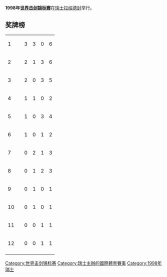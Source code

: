 '''1998年[[世界击剑锦标赛|世界击剑锦标赛]]'''在[[瑞士|瑞士]][[拉绍德封|拉绍德封]]举行。

==奖牌榜==
{| {{RankedMedalTable}}
|-
| 1 ||align=left| {{FRA}} || 3 || 3 || 0 || 6
|-
| 2 ||align=left| {{ITA}} || 2 || 1 || 3 || 6
|-
| 3 ||align=left| {{HUN}} || 2 || 0 || 3 || 5
|-
| 4 ||align=left| {{GER}} || 1 || 1 || 0 || 2
|-
| 5 ||align=left| {{POL}} || 1 || 0 || 3 || 4
|-
| 6 ||align=left| {{UKR}} || 1 || 0 || 1 || 2
|-
| 7 ||align=left| {{CUB}} || 0 || 2 || 1 || 3
|-
| 8 ||align=left| {{RUS}} || 0 || 1 || 2 || 3
|-
| 9 ||align=left| {{ROU}} || 0 || 1 || 0 || 1
|-
| 10 ||align=left| {{SWE}} || 0 || 1 || 0 || 1 
|-
| 11 ||align=left| {{ESP}} || 0 || 0 || 1 || 1
|-
| 12 ||align=left| {{KOR}} || 0 || 0 || 1 || 1
|-
|}

{{模板:世界击剑锦标赛}}

[[Category:世界击剑锦标赛|Category:世界击剑锦标赛]]
[[Category:瑞士主辦的國際體育賽事|Category:瑞士主辦的國際體育賽事]]
[[Category:1998年瑞士|Category:1998年瑞士]]